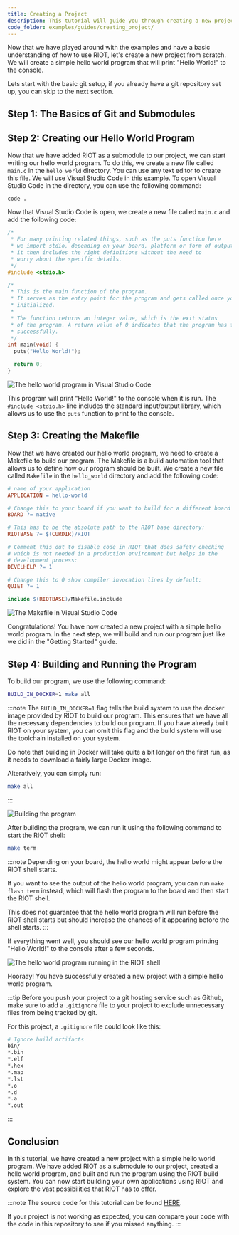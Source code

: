 ```yaml
---
title: Creating a Project
description: This tutorial will guide you through creating a new project with a simple hello world program.
code_folder: examples/guides/creating_project/
---
```


Now that we have played around with the examples and have a basic understanding of how to use RIOT,
let's create a new project from scratch.
We will create a simple hello world program that will print "Hello World!" to the console.

Lets start with the basic git setup,
if you already have a git repository set up,
you can skip to the next section.

## Step 1: The Basics of Git and Submodules

<GitSetup />

## Step 2: Creating our Hello World Program

Now that we have added RIOT as a submodule to our project,
we can start writing our hello world program.
To do this, we create a new file called `main.c` in the `hello_world` directory.
You can use any text editor to create this file.
We will use Visual Studio Code in this example.
To open Visual Studio Code in the directory, you can use the following command:

```bash
code .
```

Now that Visual Studio Code is open,
we create a new file called `main.c` and add the following code:

```c title="hello_world/main.c"
/*
 * For many printing related things, such as the puts function here
 * we import stdio, depending on your board, platform or form of output
 * it then includes the right definitions without the need to
 * worry about the specific details.
 */
#include <stdio.h>

/*
 * This is the main function of the program.
 * It serves as the entry point for the program and gets called once your CPU is
 * initialized.
 *
 * The function returns an integer value, which is the exit status
 * of the program. A return value of 0 indicates that the program has finished
 * successfully.
 */
int main(void) {
  puts("Hello World!");

  return 0;
}
```

![The hello world program in Visual Studio Code](img/create_project/03_main_c.png)

This program will print "Hello World!" to the console when it is run.
The `#include <stdio.h>` line includes the standard input/output library,
which allows us to use the `puts` function to print to the console.

## Step 3: Creating the Makefile

Now that we have created our hello world program,
we need to create a Makefile to build our program.
The Makefile is a build automation tool that allows us to define how our program should be built.
We create a new file called `Makefile` in the `hello_world` directory and add the following code:

```makefile  title="hello_world/Makefile"
# name of your application
APPLICATION = hello-world

# Change this to your board if you want to build for a different board
BOARD ?= native

# This has to be the absolute path to the RIOT base directory:
RIOTBASE ?= $(CURDIR)/RIOT

# Comment this out to disable code in RIOT that does safety checking
# which is not needed in a production environment but helps in the
# development process:
DEVELHELP ?= 1

# Change this to 0 show compiler invocation lines by default:
QUIET ?= 1

include $(RIOTBASE)/Makefile.include
```

![The Makefile in Visual Studio Code](img/create_project/04_makefile.png)

Congratulations! You have now created a new project with a simple hello world program.
In the next step, we will build and run our program just like we did in the "Getting Started" guide.

## Step 4: Building and Running the Program

<Contact />

To build our program, we use the following command:

```bash
BUILD_IN_DOCKER=1 make all
```

:::note
The `BUILD_IN_DOCKER=1` flag tells the build system to use the docker image provided by RIOT
to build our program.
This ensures that we have all the necessary dependencies to build our program.
If you have already built RIOT on your system,
you can omit this flag and the build system will use the toolchain installed on your system.

Do note that building in Docker will take quite a bit longer on the first run,
as it needs to download a fairly large Docker image.

Alteratively, you can simply run:

```bash
make all
```
:::

![Building the program](img/create_project/05_make.png)

After building the program,
we can run it using the following command to start the RIOT shell:

```bash
make term
```

:::note
Depending on your board, the hello world might appear before the RIOT shell starts.

If you want to see the output of the hello world program,
you can run `make flash term` instead,
which will flash the program to the board and then start the RIOT shell.

This does not guarantee that the hello world program will run before the RIOT shell starts
but should increase the chances of it appearing before the shell starts.
:::

If everything went well,
you should see our hello world program printing "Hello World!" to the console after a few seconds.

![The hello world program running in the RIOT shell](img/create_project/06_output.png)

Hooraay! You have successfully created a new project with a simple hello world program.

:::tip
Before you push your project to a git hosting service such as Github,
make sure to add a `.gitignore` file to your project to exclude
unnecessary files from being tracked by git.

For this project, a `.gitignore` file could look like this:

```bash title=".gitignore"
# Ignore build artifacts
bin/
*.bin
*.elf
*.hex
*.map
*.lst
*.o
*.d
*.a
*.out
```
:::

## Conclusion

In this tutorial, we have created a new project with a simple hello world program.
We have added RIOT as a submodule to our project, created a hello world program,
and built and run the program using the RIOT build system.
You can now start building your own applications using RIOT
and explore the vast possibilities that RIOT has to offer.

:::note
The source code for this tutorial can be found
[HERE](https://github.com/RIOT-OS/RIOT/tree/master/examples/guides/creating_project).

If your project is not working as expected,
you can compare your code with the code in this repository to see if you missed anything.
:::
